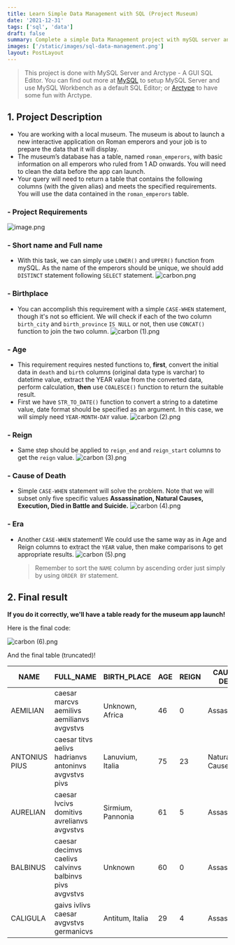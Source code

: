 ```yaml
---
title: Learn Simple Data Management with SQL (Project Museum)
date: '2021-12-31'
tags: ['sql', 'data']
draft: false
summary: Complete a simple Data Management project with mySQL server and Arctype - a SQL Editor. This project was completed under DataCamp Data Analyst Certification.
images: ['/static/images/sql-data-management.png']
layout: PostLayout
---
```


> This project is done with MySQL Server and Arctype - A GUI SQL Editor. You can find out more at [MySQL](https://dev.mysql.com/downloads/mysql/) to setup MySQL Server and use MySQL Workbench as a default SQL Editor; or [Arctype](https://arctype.com/) to have some fun with Arctype.

<TOCInline toc={props.toc} exclude="Overview" toHeading={3} asDisclosure="true" />

## 1. Project Description

- You are working with a local museum. The museum is about to launch a new interactive application on Roman emperors and your job is to prepare the data that it will display.
- The museum’s database has a table, named `roman_emperors`, with basic information on all emperors who ruled from 1 AD onwards. You will need to clean the data before the app can launch.
- Your query will need to return a table that contains the following columns (with the given alias) and meets the specified requirements. You will use the data contained in the `roman_emperors` table.

### - Project Requirements

![image.png](https://cdn.hashnode.com/res/hashnode/image/upload/v1639042121396/i0L6VJdE2.png)

### - Short name and Full name

- With this task, we can simply use `LOWER()` and `UPPER()` function from mySQL. As the name of the emperors should be unique, we should add `DISTINCT` statement following `SELECT` statement.
  ![carbon.png](https://cdn.hashnode.com/res/hashnode/image/upload/v1639042583109/pqoyRAVBC.png)

### - Birthplace

- You can accomplish this requirement with a simple `CASE-WHEN` statement, though it's not so efficient. We will check if each of the two column `birth_city` and `birth_province` `IS NULL` or not, then use `CONCAT()` function to join the two column.
  ![carbon (1).png](https://cdn.hashnode.com/res/hashnode/image/upload/v1639044728229/4pbAk9bOD.png)

### - Age

- This requirement requires nested functions to, **first**, convert the initial data in `death` and `birth` columns (original data type is varchar) to datetime value, extract the YEAR value from the converted data, perform calculation, **then** use `COALESCE()` function to return the suitable result.
- First we have `STR_TO_DATE()` function to convert a string to a datetime value, date format should be specified as an argument. In this case, we will simply need `YEAR-MONTH-DAY` value.
  ![carbon (2).png](https://cdn.hashnode.com/res/hashnode/image/upload/v1639044810382/ksfktJEmS.png)

### - Reign

- Same step should be applied to `reign_end` and `reign_start` columns to get the `reign` value.
  ![carbon (3).png](https://cdn.hashnode.com/res/hashnode/image/upload/v1639045014236/2FwbA0dc1.png)

### - Cause of Death

- Simple `CASE-WHEN` statement will solve the problem. Note that we will subset only five specific values **Assassination, Natural Causes, Execution, Died in Battle and Suicide.**
  ![carbon (4).png](https://cdn.hashnode.com/res/hashnode/image/upload/v1639045200881/7X6hoyDoK.png)

### - Era

- Another `CASE-WHEN` statement! We could use the same way as in Age and Reign columns to extract the `YEAR` value, then make comparisons to get appropriate results.
  ![carbon (5).png](https://cdn.hashnode.com/res/hashnode/image/upload/v1639045373942/PWvzepfBI.png)
  > Remember to sort the `NAME` column by ascending order just simply by using `ORDER BY` statement.

## 2. Final result

**If you do it correctly, we'll have a table ready for the museum app launch!**

Here is the final code:

![carbon (6).png](https://cdn.hashnode.com/res/hashnode/image/upload/v1639046069091/vq0vCvSj1.png)

And the final table (truncated)!

| NAME          | FULL_NAME                                              | BIRTH_PLACE       | AGE | REIGN | CAUSE OF DEATH | ERA        |
| ------------- | ------------------------------------------------------ | ----------------- | --- | ----- | -------------- | ---------- |
| AEMILIAN      | caesar marcvs aemilivs aemilianvs avgvstvs             | Unknown, Africa   | 46  | 0     | Assassination  | Principate |
| ANTONIUS PIUS | caesar titvs aelivs hadrianvs antoninvs avgvstvs pivs  | Lanuvium, Italia  | 75  | 23    | Natural Causes | Principate |
| AURELIAN      | caesar lvcivs domitivs avrelianvs avgvstvs             | Sirmium, Pannonia | 61  | 5     | Assassination  | Principate |
| BALBINUS      | caesar decimvs caelivs calvinvs balbinvs pivs avgvstvs | Unknown           | 60  | 0     | Assassination  | Principate |
| CALIGULA      | gaivs ivlivs caesar avgvstvs germanicvs                | Antitum, Italia   | 29  | 4     | Assassination  | Principate |
